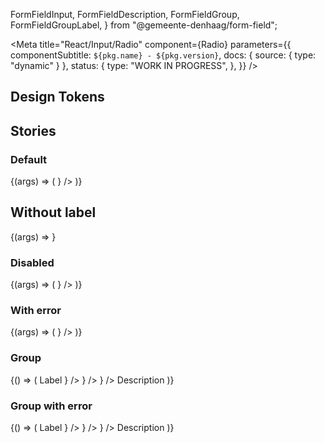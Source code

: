 
  FormFieldInput,
  FormFieldDescription,
  FormFieldGroup,
  FormFieldGroupLabel,
} from "@gemeente-denhaag/form-field";

<Meta
  title="React/Input/Radio"
  component={Radio}
  parameters={{
    componentSubtitle: `${pkg.name} - ${pkg.version}`,
    docs: { source: { type: "dynamic" } },
    status: {
      type: "WORK IN PROGRESS",
    },
  }}
/>

<Description markdown={readme} />

## Design Tokens

<DesignTokenDocBlock categoryName="Radio" viewType="table" />

## Stories

### Default

<Canvas>
  <Story name="Default" args={{}}>
    {(args) => (
      <FormControlLabel
        label="Radio"
        input={<Radio id={"radio-1"} onChange={action("Radio action")} name={"radio"} value={"check"} {...args} />}
      />
    )}
  </Story>
</Canvas>

## Without label

<Canvas>
  <Story name="Without label" args={{}}>
    {(args) => <Radio onChange={action("Radio action")} value={"check"} name={"radio"} {...args} />}
  </Story>
</Canvas>

### Disabled

<Canvas>
  <Story name="Disabled" args={{ disabled: true }}>
    {(args) => (
      <FormControlLabel
        label="Radio"
        disabled="true"
        input={<Radio id={"radio-1"} onChange={action("Radio action")} name={"radio"} value={"check"} {...args} />}
      />
    )}
  </Story>
</Canvas>

### With error

<Canvas>
  <Story name="Error" args={{ error: true }}>
    {(args) => (
      <FormControlLabel
        label="Radio"
        input={<Radio id={"radio-1"} onChange={action("Radio action")} name={"radio"} value={"check"} {...args} />}
      />
    )}
  </Story>
</Canvas>

### Group

<Canvas>
  <Story name="Group" args={{}}>
    {() => (
      <FormFieldGroup aria-describedby={"description-2"} role={"radiogroup"}>
        <FormFieldGroupLabel>Label</FormFieldGroupLabel>
        <FormFieldInput>
          <FormControlLabel
            label="Radio One"
            input={<Radio id={"radio-1"} onChange={action("Radio One action")} name={"radio"} value={"one"} />}
          />
          <FormControlLabel
            label="Radio Two"
            input={<Radio id={"radio-2"} onChange={action("Radio Two action")} name={"radio"} value={"two"} />}
          />
          <FormControlLabel
            label="Radio Three"
            input={<Radio id={"radio-3"} onChange={action("Radio Three action")} name={"radio"} value={"three"} />}
          />
        </FormFieldInput>
        <FormFieldDescription id="description-2">Description</FormFieldDescription>
      </FormFieldGroup>
    )}
  </Story>
</Canvas>

### Group with error

<Canvas>
  <Story name="Group with error" args={{}}>
    {() => (
      <FormFieldGroup error={true} aria-describedby={"description-2"} role={"radiogroup"}>
        <FormFieldGroupLabel>Label</FormFieldGroupLabel>
        <FormFieldInput>
          <FormControlLabel
            label="Radio One"
            input={
              <Radio id={"radio-1"} error={true} onChange={action("Radio One action")} name={"radio"} value={"one"} />
            }
          />
          <FormControlLabel
            label="Radio Two"
            input={
              <Radio id={"radio-2"} error={true} onChange={action("Radio Two action")} name={"radio"} value={"two"} />
            }
          />
          <FormControlLabel
            label="Radio Three"
            input={
              <Radio
                id={"radio-3"}
                error={true}
                onChange={action("Radio Three action")}
                name={"radio"}
                value={"three"}
              />
            }
          />
        </FormFieldInput>
        <FormFieldDescription id="description-2">Description</FormFieldDescription>
      </FormFieldGroup>
    )}
  </Story>
</Canvas>
